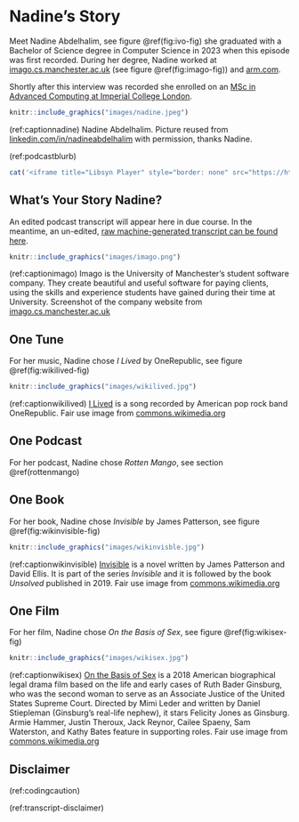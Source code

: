 # Nadine's Story {#nadine}

Meet Nadine Abdelhalim, see figure \@ref(fig:ivo-fig) she graduated with a Bachelor of Science degree in Computer Science in 2023 when this episode was first recorded. During her degree, Nadine worked at [imago.cs.manchester.ac.uk](https://imago.cs.manchester.ac.uk/) (see figure \@ref(fig:imago-fig)) and [arm.com](https://www.arm.com/).

Shortly after this interview was recorded she enrolled on an [MSc in Advanced Computing at Imperial College London](https://www.imperial.ac.uk/study/courses/postgraduate-taught/advanced-computing/).

```r
knitr::include_graphics("images/nadine.jpeg")
```
(ref:captionnadine) Nadine Abdelhalim. Picture reused from [linkedin.com/in/nadineabdelhalim](https://www.linkedin.com/in/nadineabdelhalim) with permission, thanks Nadine.

(ref:podcastblurb)

```r
cat('<iframe title="Libsyn Player" style="border: none" src="https://html5-player.libsyn.com/embed/episode/id/27147834/height/90/theme/custom/thumbnail/yes/direction/forward/render-playlist/no/custom-color/000000/" height="90" width="100%" scrolling="no"  allowfullscreen="" webkitallowfullscreen="true" mozallowfullscreen="true" allowfullscreen="true" msallowfullscreen="true" style="border: none;"></iframe>')
```

## What's Your Story Nadine? {#nadine-story}

An edited podcast transcript will appear here in due course. In the meantime, an un-edited, [raw machine-generated transcript can be found here](https://github.com/dullhunk/cdyf/blob/master/raw-transcript-nadine.md).


```r
knitr::include_graphics("images/imago.png")
```
(ref:captionimago) Imago is the University of Manchester’s student software company. They create beautiful and useful software for paying clients, using the skills and experience students have gained during their time at University. Screenshot of the company website from [imago.cs.manchester.ac.uk](https://imago.cs.manchester.ac.uk/)


## One Tune {#nadine-tune}

For her music, Nadine chose *I Lived* by OneRepublic, see figure \@ref(fig:wikilived-fig)

```r
knitr::include_graphics("images/wikilived.jpg")
```

(ref:captionwikilived) [I Lived](https://en.wikipedia.org/wiki/I_Lived) is a song recorded by American pop rock band OneRepublic. Fair use image from [commons.wikimedia.org](https://commons.wikimedia.org)

## One Podcast {#nadine-podcast}

For her podcast, Nadine chose *Rotten Mango*, see section \@ref(rottenmango)

## One Book {#nadine-book}

For her book, Nadine chose *Invisible* by James Patterson, see figure \@ref(fig:wikinvisible-fig)

```r
knitr::include_graphics("images/wikinvisble.jpg")
```

(ref:captionwikinvisible) [Invisible](https://en.wikipedia.org/wiki/Invisible_(Patterson_novel)) is a novel written by James Patterson and David Ellis. It is part of the series *Invisible* and it is followed by the book *Unsolved* published in 2019. Fair use image from [commons.wikimedia.org](https://commons.wikimedia.org)


## One Film {#nadine-film}

For her film, Nadine chose *On the Basis of Sex*, see figure \@ref(fig:wikisex-fig)

```r
knitr::include_graphics("images/wikisex.jpg")
```

(ref:captionwikisex) [On the Basis of Sex](https://en.wikipedia.org/wiki/On_the_Basis_of_Sex) is a 2018 American biographical legal drama film based on the life and early cases of Ruth Bader Ginsburg, who was the second woman to serve as an Associate Justice of the United States Supreme Court. Directed by Mimi Leder and written by Daniel Stiepleman (Ginsburg's real-life nephew), it stars Felicity Jones as Ginsburg. Armie Hammer, Justin Theroux, Jack Reynor, Cailee Spaeny, Sam Waterston, and Kathy Bates feature in supporting roles.  Fair use image from [commons.wikimedia.org](https://commons.wikimedia.org)


## Disclaimer  


::: {.rmdcaution}

(ref:codingcaution)

(ref:transcript-disclaimer)  

:::


